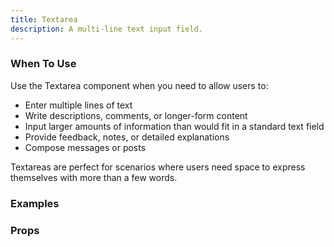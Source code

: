 ```yaml
---
title: Textarea
description: A multi-line text input field.
---
```


### When To Use

Use the Textarea component when you need to allow users to:

- Enter multiple lines of text
- Write descriptions, comments, or longer-form content
- Input larger amounts of information than would fit in a standard text field
- Provide feedback, notes, or detailed explanations
- Compose messages or posts

Textareas are perfect for scenarios where users need space to express themselves with more than a few words.

### Examples
<Preview
  lang="jsx"
  file="/textarea/__demo__/basic"
  title="Basic"
/>

<Preview
  lang="jsx"
  file="/textarea/__demo__/with-label"
  title="With Label"
/>

<Preview
  lang="jsx"
  file="/textarea/__demo__/disabled"
  title="Disabled"
/>

<Preview
  lang="jsx"
  file="/textarea/__demo__/with-validation"
  title="With Validation"
/>

### Props
<AutoTypeTable path="./components/ui/textarea.tsx" name="Textarea" /> 